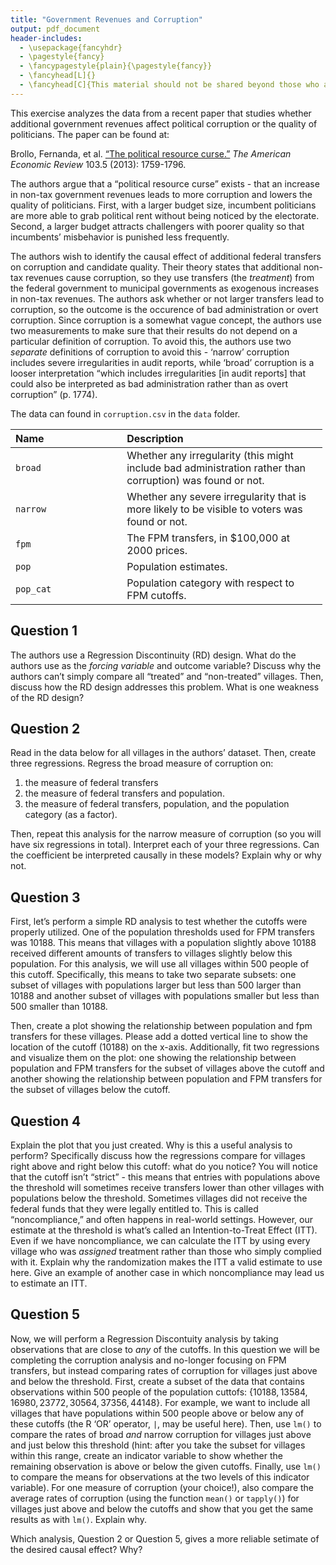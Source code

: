 ```yaml
---
title: "Government Revenues and Corruption"
output: pdf_document
header-includes:
  - \usepackage{fancyhdr}
  - \pagestyle{fancy}
  - \fancypagestyle{plain}{\pagestyle{fancy}}
  - \fancyhead[L]{}
  - \fancyhead[C]{This material should not be shared beyond those who are enrolled in this class}
---
```


This exercise analyzes the data from a recent paper that studies whether additional government revenues affect political corruption or the quality of politicians. The paper can be found at: 

Brollo, Fernanda, et al. ["The political resource curse."](https://doi.org/10.1257/aer.103.5.1759) *The American Economic Review* 103.5 (2013): 1759-1796.

The authors argue that a "political resource curse" exists - that an increase in non-tax government revenues leads to more corruption and lowers the quality of politicians. First, with a larger budget size, incumbent politicians are more able to grab political rent without being noticed by the electorate. Second, a larger budget attracts challengers with poorer quality so that incumbents' misbehavior is punished less frequently.

The authors wish to identify the causal effect of additional federal transfers on corruption and candidate quality. Their theory states that additional non-tax revenues cause corruption, so they use transfers (the *treatment*) from the federal government to municipal governments as exogenous increases in non-tax revenues. The authors ask whether or not larger transfers lead to corruption, so the outcome is the occurence of bad administration or overt corruption. Since corruption is a somewhat vague concept, the authors use two measurements to make sure that their results do not depend on a particular definition of corruption. To avoid this, the authors use two *separate* definitions of corruption to avoid this - 'narrow' corruption includes severe irregularities in audit reports, while 'broad' corruption is a looser interpretation "which includes irregularities [in audit reports] that could also be interpreted as bad administration rather than as overt corruption" (p. 1774).

The data can found in `corruption.csv` in the `data` folder.

 -------------------------------- ----------------------------------------------------------
 Name                             Description
 -------------------------------- ----------------------------------------------------------
 `broad`                          Whether any irregularity (this might include bad administration rather than                                             corruption) was found or not.
 
 `narrow`                         Whether any severe irregularity that is more likely to be visible to voters
                                  was found or not.
 
 `fpm`                            The FPM transfers, in $100,000 at 2000 prices.
 
 `pop`                            Population estimates.
 
 `pop_cat`                        Population category with respect to FPM cutoffs.
 -------------------------------------------------------------------------------------------

## Question 1

The authors use a Regression Discontinuity (RD) design. What do the authors use as the *forcing variable* and outcome variable? Discuss why the authors can't simply compare all "treated" and "non-treated" villages. Then, discuss how the RD design addresses this problem. What is one weakness of the RD design? 

## Question 2
 
Read in the data below for all villages in the authors' dataset. Then, create three regressions. Regress the broad measure of corruption on:

1. the measure of federal transfers
2. the measure of federal transfers and population.
3. the measure of federal transfers, population, and the population category (as a factor).

Then, repeat this analysis for the narrow measure of corruption (so you will have six regressions in total). Interpret each of your three regressions. Can the coefficient be interpreted causally in these models? Explain why or why not.

## Question 3

First, let's perform a simple RD analysis to test whether the cutoffs were properly utilized. One of the population thresholds used for FPM transfers was 10188. This means that villages with a population slightly above 10188 received different amounts of transfers to villages slightly below this population. For this analysis, we will use all villages within 500 people of this cutoff. Specifically, this means to take two separate subsets: one subset of villages with populations larger but less than 500 larger than 10188 and another subset of villages with populations smaller but less than 500 smaller than 10188. 

Then, create a plot showing the relationship between population and fpm transfers for these villages. Please add a dotted vertical line to show the location of the cutoff (10188) on the x-axis. Additionally, fit two regressions and visualize them on the plot: one showing the relationship between population and FPM transfers for the subset of villages above the cutoff and another showing the relationship between population and FPM transfers for the subset of villages below the cutoff.

## Question 4

Explain the plot that you just created. Why is this a useful analysis to perform? Specifically discuss how the regressions compare for villages right above and right below this cutoff: what do you notice? You will notice that the cutoff isn't "strict" - this means that entries with populations above the threshold will sometimes receive transfers lower than other villages with populations below the threshold. Sometimes villages did not receive the federal funds that they were legally entitled to. This is called "noncompliance," and often happens in real-world settings. However, our estimate at the threshold is what's called an Intention-to-Treat Effect (ITT). Even if we have noncompliance, we can calculate the ITT by using every village who was *assigned* treatment rather than those who simply complied with it. Explain why the randomization makes the ITT a valid estimate to use here. Give an example of another case in which noncompliance may lead us to estimate an ITT.

## Question 5

Now, we will perform a Regression Discontuity analysis by taking observations that are close to *any* of the cutoffs. In this question we will be completing the corruption analysis and no-longer focusing on FPM transfers, but instead comparing rates of corruption for villages just above and below the threshold. First, create a subset of the data that contains observations within 500 people of the population cuttofs: $\{10188, 13584, 16980, 23772, 30564, 37356, 44148\}$. For example, we want to include all villages that have populations within 500 people above or below any of these cutoffs (the R 'OR' operator, `|`, may be useful here). Then, use `lm()` to compare the rates of broad *and* narrow corruption for villages just above and just below this threshold (hint: after you take the subset for villages within this range, create an indicator variable to show whether the remaining observation is above or below the given cutoffs. Finally, use `lm()` to compare the means for observations at the two levels of this indicator variable). For one measure of corruption (your choice!), also compare the average rates of corruption (using the function `mean()` or `tapply()`) for villages just above and below the cutoffs and show that you get the same results as with `lm()`. Explain why.

Which analysis, Question 2 or Question 5, gives a more reliable setimate of the desired causal effect? Why?

